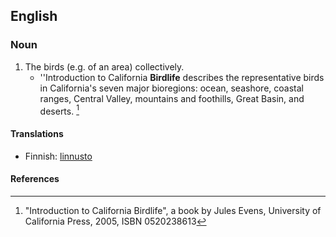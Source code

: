 ==English==

===Noun===
{{en-noun|-}}

# The birds (e.g. of an area) collectively.
#*''Introduction to California '''Birdlife''' describes the representative birds in California's seven major bioregions: ocean, seashore, coastal ranges, Central Valley, mountains and foothills, Great Basin, and deserts. <ref>"Introduction to California Birdlife", a book by Jules Evens, University of California Press, 2005, ISBN 0520238613</ref>

====Translations====
{{top}}
*Finnish: [[linnusto]]
{{bottom}}

====References====
<div class="references-small"><references/></div>